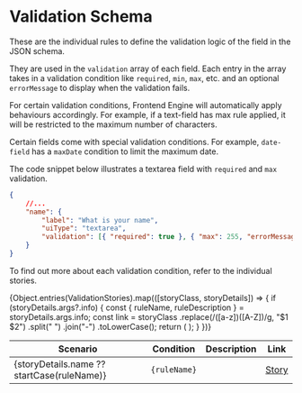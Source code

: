 
<Meta title="Form/Validation Schema" />

# Validation Schema

These are the individual rules to define the validation logic of the field in the JSON schema.

They are used in the `validation` array of each field. Each entry in the array takes in a validation condition like `required`, `min`, `max`, etc. and an optional `errorMessage` to display when the validation fails.

For certain validation conditions, Frontend Engine will automatically apply behaviours accordingly. For example, if a text-field has max rule applied, it will be restricted to the maximum number of characters.

Certain fields come with special validation conditions. For example, `date-field` has a `maxDate` condition to limit the maximum date.

The code snippet below illustrates a textarea field with `required` and `max` validation.

```json
{
	//...
	"name": {
		"label": "What is your name",
		"uiType": "textarea",
		"validation": [{ "required": true }, { "max": 255, "errorMessage": "Maximum length of 255." }]
	}
}
```

To find out more about each validation condition, refer to the individual stories.

<table>
	<thead>
		<tr>
			<th>Scenario</th>
			<th>Condition</th>
			<th>Description</th>
			<th>Link</th>
		</tr>
	</thead>
	<tbody>
		{Object.entries(ValidationStories).map(([storyClass, storyDetails]) => {
			if (storyDetails.args?.info) {
				const { ruleName, ruleDescription } = storyDetails.args.info;
				const link = storyClass
					.replace(/([a-z])([A-Z])/g, "$1 $2")
					.split(" ")
					.join("-")
					.toLowerCase();
				return (
					<tr key={storyClass}>
						<td>{storyDetails.name ?? startCase(ruleName)}</td>
						<td>
							<code>{ruleName}</code>
						</td>
						<td dangerouslySetInnerHTML={{ __html: sanitize(ruleDescription) }} />
						<td>
							<a href={`/story/form-validation-schema--${link}`}>Story</a>
						</td>
					</tr>
				);
			}
		})}
	</tbody>
</table>
